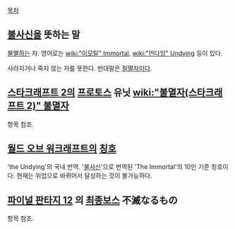 [[목차]]
== [[불사신]]을 뜻하는 말 ==
[[불멸]]하는 자. 영어로는 [[wiki:"이모탈" Immortal]], [[wiki:"언다잉" Undying]] 등이 있다.

사라지거나 죽지 않는 자를 뜻한다. 반대말은 [[필멸자]]이다.

== [[스타크래프트 2]]의 [[프로토스]] 유닛 [[wiki:"불멸자(스타크래프트 2)" 불멸자]] ==
항목 참조.

== [[월드 오브 워크래프트]]의 [[칭호]] ==
'the Undying'의 국내 번역. '[[불사신]]'으로 번역된 'The Immortal'의 10인 기준 칭호이다. 현재는 위업으로 바뀌어서 달성하는 것이 불가능하다.

== [[파이널 판타지 12]] 의 [[최종보스]] 不滅なるもの ==
항목 참조.
